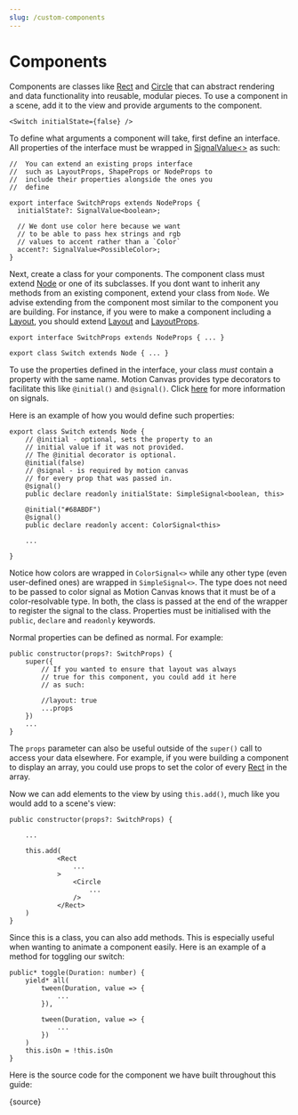 ```yaml
---
slug: /custom-components
---
```



# Components

<AnimationPlayer name="components" banner />

Components are classes like [Rect](/api/2d/components/Rect) and
[Circle](/api/2d/component/Rect) that can abstract rendering and data
functionality into reusable, modular pieces. To use a component in a scene, add
it to the view and provide arguments to the component.

```tsx
<Switch initialState={false} />
```

To define what arguments a component will take, first define an interface. All
properties of the interface must be wrapped in
[SignalValue<>](/api/core/signals#SignalValue) as such:

```tsx
//  You can extend an existing props interface
//  such as LayoutProps, ShapeProps or NodeProps to
//  include their properties alongside the ones you
//  define

export interface SwitchProps extends NodeProps {
  initialState?: SignalValue<boolean>;

  // We dont use color here because we want
  // to be able to pass hex strings and rgb
  // values to accent rather than a `Color`
  accent?: SignalValue<PossibleColor>;
}
```

Next, create a class for your components. The component class must extend
[Node](/api/2d/components/Node) or one of its subclasses. If you dont want to
inherit any methods from an existing component, extend your class from `Node`.
We advise extending from the component most similar to the component you are
building. For instance, if you were to make a component including a
[Layout](/api/2d/components/Layout), you should extend
[Layout](/api/2d/components/Layout) and
[LayoutProps](/api/2d/components/LayoutProps).

```tsx
export interface SwitchProps extends NodeProps { ... }

export class Switch extends Node { ... }
```

To use the properties defined in the interface, your class _must_ contain a
property with the same name. Motion Canvas provides type decorators to
facilitate this like `@initial()` and `@signal()`. Click [here](/docs/signals)
for more information on signals.

Here is an example of how you would define such properties:

```tsx
export class Switch extends Node {
    // @initial - optional, sets the property to an
    // initial value if it was not provided.
    // The @initial decorator is optional.
    @initial(false)
    // @signal - is required by motion canvas
    // for every prop that was passed in.
    @signal()
    public declare readonly initialState: SimpleSignal<boolean, this>

    @initial("#68ABDF")
    @signal()
    public declare readonly accent: ColorSignal<this>

    ...

}
```
Notice how colors are wrapped in `ColorSignal<>` while any other type (even
user-defined ones) are wrapped in `SimpleSignal<>`. The type does not need to be
passed to color signal as Motion Canvas knows that it must be of a
color-resolvable type. In both, the class is passed at the end of the wrapper to
register the signal to the class. Properties must be initialised with the
`public`, `declare` and `readonly` keywords.

Normal properties can be defined as normal. For example:

```tsx
public constructor(props?: SwitchProps) {
    super({
        // If you wanted to ensure that layout was always
        // true for this component, you could add it here
        // as such:

        //layout: true
        ...props
    })
    ...
}
```

The `props` parameter can also be useful outside of the `super()` call to access
your data elsewhere. For example, if you were building a component to display an
array, you could use props to set the color of every
[Rect](/api/2d/components/Rect) in the array.

Now we can add elements to the view by using `this.add()`, much like you would
add to a scene's view:

```tsx
public constructor(props?: SwitchProps) {

    ...

    this.add(
            <Rect
                ...
            >
                <Circle
                    ...
                />
            </Rect>
    )
}
```

Since this is a class, you can also add methods. This is especially useful when
wanting to animate a component easily. Here is an example of a method for
toggling our switch:

```tsx
public* toggle(Duration: number) {
    yield* all(
        tween(Duration, value => {
            ...
        }),

        tween(Duration, value => {
            ...
        })
    )
    this.isOn = !this.isOn
}
```

Here is the source code for the component we have built throughout this guide:

<CodeBlock language="tsx">{source}</CodeBlock>
